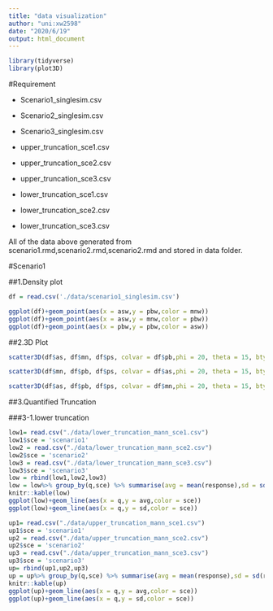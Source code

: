 ```yaml
---
title: "data visualization"
author: "uni:xw2598"
date: "2020/6/19"
output: html_document
---
```

```r
library(tidyverse)
library(plot3D)
```

#Requirement

- Scenario1_singlesim.csv

- Scenario2_singlesim.csv

- Scenario3_singlesim.csv

- upper_truncation_sce1.csv

- upper_truncation_sce2.csv

- upper_truncation_sce3.csv

- lower_truncation_sce1.csv

- lower_truncation_sce2.csv

- lower_truncation_sce3.csv

All of the data above generated from scenario1.rmd,scenario2.rmd,scenario2.rmd and stored in data folder.

#Scenario1

##1.Density plot

```r
df = read.csv('./data/scenario1_singlesim.csv')

ggplot(df)+geom_point(aes(x = asw,y = pbw,color = mnw))
ggplot(df)+geom_point(aes(x = asw,y = mnw,color = pbw))
ggplot(df)+geom_point(aes(x = pbw,y = pbw,color = asw))

```

##2.3D Plot

```r

scatter3D(df$as, df$mn, df$ps, colvar = df$pb,phi = 20, theta = 15, bty = "b2", ticktype = "detailed",main = "weight distribution for scenario 1", xlab = "As",ylab ="mn", zlab = "propensity score")

scatter3D(df$mn, df$pb, df$ps, colvar = df$as,phi = 20, theta = 15, bty = "b2", ticktype = "detailed",main = "weight distribution for scenario 1", xlab = "As",ylab ="mn", zlab = "propensity score")

scatter3D(df$as, df$pb, df$ps, colvar = df$mn,phi = 20, theta = 15, bty = "b2", ticktype = "detailed",main = "weight distribution for scenario 1", xlab = "As",ylab ="mn", zlab = "propensity score")
```

##3.Quantified Truncation

###3-1.lower truncation
```r
low1= read.csv("./data/lower_truncation_mann_sce1.csv")
low1$sce = 'scenario1'
low2 = read.csv("./data/lower_truncation_mann_sce2.csv")
low2$sce = 'scenario2'
low3 = read.csv("./data/lower_truncation_mann_sce3.csv")
low3$sce = 'scenario3'
low = rbind(low1,low2,low3)
low = low%>% group_by(q,sce) %>% summarise(avg = mean(response),sd = sd(response)) 
knitr::kable(low)
ggplot(low)+geom_line(aes(x = q,y = avg,color = sce))
ggplot(low)+geom_line(aes(x = q,y = sd,color = sce))
```


```r
up1= read.csv("./data/upper_truncation_mann_sce1.csv")
up1$sce = 'scenario1'
up2 = read.csv("./data/upper_truncation_mann_sce2.csv")
up2$sce = 'scenario2'
up3 = read.csv("./data/upper_truncation_mann_sce3.csv")
up3$sce = 'scenario3'
up= rbind(up1,up2,up3)
up = up%>% group_by(q,sce) %>% summarise(avg = mean(response),sd = sd(response)) 
knitr::kable(up)
ggplot(up)+geom_line(aes(x = q,y = avg,color = sce))
ggplot(up)+geom_line(aes(x = q,y = sd,color = sce))
```































